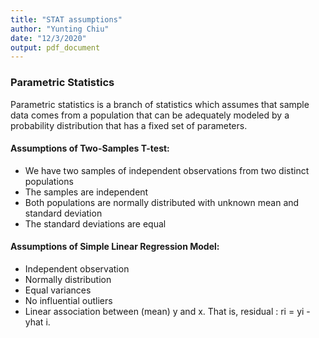 ```yaml
---
title: "STAT assumptions"
author: "Yunting Chiu"
date: "12/3/2020"
output: pdf_document
---
```

### Parametric Statistics
Parametric statistics is a branch of statistics which assumes that sample data comes from a population that can be adequately modeled by a probability distribution that has a fixed set of parameters.

#### Assumptions of Two-Samples T-test:
- We have two samples of independent observations from two distinct populations
- The samples are independent
- Both populations are normally distributed with unknown mean and standard deviation 
- The standard deviations are equal

#### Assumptions of Simple Linear Regression Model:

- Independent observation
- Normally distribution
- Equal variances
- No influential outliers
- Linear association between (mean) y and x. That is, residual : ri = yi - yhat i.



